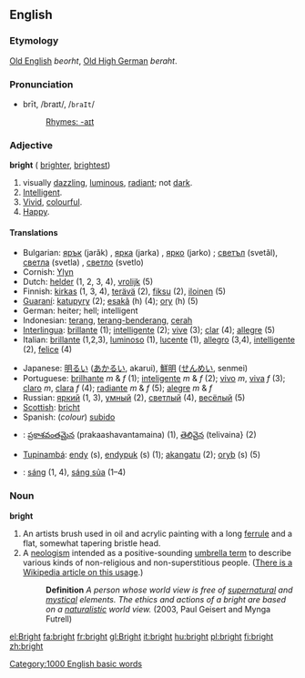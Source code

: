 ==English==
{{rank|occasion|enemy|perfect|730|bright|scarcely|Paris|expression}}

===Etymology===
[[Old English]] ''beorht'', [[Old High German]] ''beraht''.

===Pronunciation===
*brīt, /braɪt/, /<tt>braIt</tt>/
*:[[Rhymes:English:-aɪt|Rhymes: -aɪt]]

===Adjective===
'''bright''' ({{compar}} [[brighter]], {{super}} [[brightest]])
# visually [[dazzling]], [[luminous]], [[radiant]]; not [[dark]].
# [[Intelligent]].
# [[Vivid]], [[colourful]].
# [[Happy]].

====Translations====
{{top}}
*Bulgarian: [[ярък]] (jarǎk) {{m}}, [[ярка]] (jarka) {{f}}, [[ярко]] (jarko) {{n}}; [[светъл]] (svetǎl), [[светла]] (svetla) {{f}}, [[светло]] (svetlo) {{n}} 
*Cornish:  [[Ylyn]]
*Dutch: [[helder]] (1, 2, 3, 4), [[vrolijk]] (5)
*Finnish: [[kirkas]] (1, 3, 4), [[terävä]] (2), [[fiksu]] (2), [[iloinen]] (5)
*[[Guaraní]]: [[katupyry]] (2); [[esakã]] (h) (4); [[ory]] (h) (5)
*German: heiter; hell; intelligent
*Indonesian: [[terang]], [[terang-benderang]], [[cerah]]
*[[Interlingua]]: [[brillante]] (1); [[intelligente]] (2); [[vive]] (3); [[clar]] (4); [[allegre]] (5)
*Italian: [[brillante]] (1,2,3), [[luminoso]] (1), [[lucente]] (1), [[allegro]] (3,4), [[intelligente]] (2), [[felice]] (4)
{{mid}}
*Japanese: [[明るい]] ([[あかるい]], akarui), [[鮮明]] ([[せんめい]], senmei)
*Portuguese: [[brilhante]] ''m'' & ''f'' (1); [[inteligente]] ''m'' & ''f'' (2); [[vivo]] ''m'', [[viva]] ''f'' (3); [[claro]] ''m'', [[clara]] ''f'' (4); [[radiante]] ''m'' & ''f'' (5); [[alegre]] ''m'' & ''f''
*Russian: [[яркий]] (1, 3), [[умный]] (2), [[светлый]] (4), [[весёлый]] (5)
*[[Scottish]]: [[bricht]]
*Spanish: (''colour'') [[subido]]
*{{te}}: [[ప్రకాశవంతమైన]] (prakaashavantamaina) (1), [[తెలివైన]] (telivaina} (2)
*[[Tupinambá]]: [[endy]] (s), [[endypuk]] (s) (1); [[akangatu]] (2); [[oryb]] (s) (5)
*{{vi}}: [[sáng]] (1, 4), [[sáng sủa]] (1&ndash;4)
{{bottom}}

===Noun===
'''bright'''
# An artists brush used in oil and acrylic painting with a long [[ferrule]] and a flat, somewhat tapering bristle head.
# A [[neologism]] intended as a positive-sounding [[umbrella term]] to describe various kinds of non-religious and non-superstitious people. ([[w:Bright (noun)|There is a Wikipedia article on this usage]].)
#: '''Definition''' ''A person whose world view is free of [[supernatural]] and [[mystical]] elements. The ethics and actions of a bright are based on a [[naturalistic]] world view.'' (2003, Paul Geisert and Mynga Futrell)

[[Category:1000 English basic words]]
[[el:Bright]]
[[fa:bright]]
[[fr:bright]]
[[gl:Bright]]
[[it:bright]]
[[hu:bright]]
[[pl:bright]]
[[fi:bright]]
[[zh:bright]]